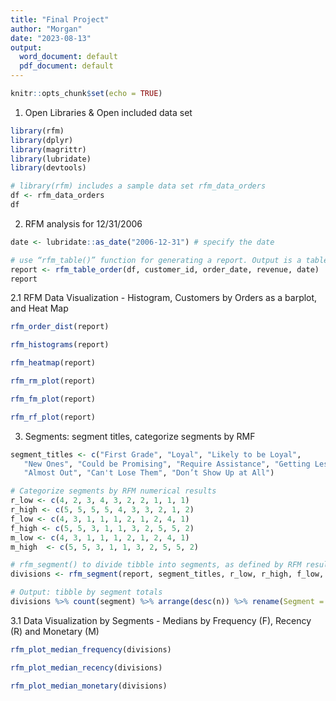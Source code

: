 ```yaml
---
title: "Final Project"
author: "Morgan"
date: "2023-08-13"
output:
  word_document: default
  pdf_document: default
---
```


```r
knitr::opts_chunk$set(echo = TRUE)
```

1. Open Libraries & Open included data set 
```r
library(rfm)
library(dplyr)
library(magrittr)
library(lubridate)
library(devtools)

# library(rfm) includes a sample data set rfm_data_orders
df <- rfm_data_orders 
df
```

2. RFM analysis for 12/31/2006
```r
date <- lubridate::as_date("2006-12-31") # specify the date

# use “rfm_table()” function for generating a report. Output is a table
report <- rfm_table_order(df, customer_id, order_date, revenue, date)
report
```
2.1 RFM Data Visualization - Histogram, Customers by Orders as a barplot, and Heat Map
```r
rfm_order_dist(report)

rfm_histograms(report)

rfm_heatmap(report)

rfm_rm_plot(report)

rfm_fm_plot(report)

rfm_rf_plot(report)

```

3. Segments: segment titles, categorize segments by RMF
```r

segment_titles <- c("First Grade", "Loyal", "Likely to be Loyal",
   "New Ones", "Could be Promising", "Require Assistance", "Getting Less Frequent",
   "Almost Out", "Can't Lose Them", "Don’t Show Up at All")

# Categorize segments by RFM numerical results
r_low <- c(4, 2, 3, 4, 3, 2, 2, 1, 1, 1)
r_high <- c(5, 5, 5, 5, 4, 3, 3, 2, 1, 2)
f_low <- c(4, 3, 1, 1, 1, 2, 1, 2, 4, 1)
f_high <- c(5, 5, 3, 1, 1, 3, 2, 5, 5, 2)
m_low <- c(4, 3, 1, 1, 1, 2, 1, 2, 4, 1)
m_high  <- c(5, 5, 3, 1, 1, 3, 2, 5, 5, 2)

# rfm_segment() to divide tibble into segments, as defined by RFM results above
divisions <- rfm_segment(report, segment_titles, r_low, r_high, f_low, f_high, m_low, m_high)

# Output: tibble by segment totals
divisions %>% count(segment) %>% arrange(desc(n)) %>% rename(Segment = segment, Count = n)
```

3.1 Data Visualization by Segments - Medians by Frequency (F), Recency (R) and Monetary (M)
```r
rfm_plot_median_frequency(divisions)

rfm_plot_median_recency(divisions)

rfm_plot_median_monetary(divisions)
```
